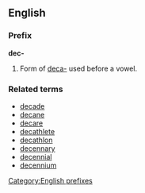 ==English==
===Prefix===
'''dec-'''

#Form of [[deca-]] used before a vowel.

===Related terms===
*[[decade]]
*[[decane]]
*[[decare]]
*[[decathlete]]
*[[decathlon]]
*[[decennary]]
*[[decennial]]
*[[decennium]]

[[Category:English prefixes]]